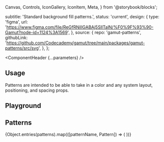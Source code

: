   Canvas,
  Controls,
  IconGallery,
  IconItem,
  Meta,
} from '@storybook/blocks';



  subtitle: 'Standard background fill patterns.',
  status: 'current',
  design: {
    type: 'figma',
    url: 'https://www.figma.com/file/ReGfRNillGABAj5SlITalN/%F0%9F%93%90-Gamut?node-id=1124%3A1569',
  },
  source: {
    repo: 'gamut-patterns',
    githubLink:
      'https://github.com/Codecademy/gamut/tree/main/packages/gamut-patterns/src/svg',
  },
};

<Meta of={PatternsStories} />

<ComponentHeader {...parameters} />

## Usage

Patterns are intended to be able to take in a color and any system layout, positioning, and spacing props.

## Playground

<Canvas sourceState="shown" of={PatternsStories.Default} />

<Controls />

## Patterns

<IconGallery>
  {Object.entries(patterns).map(([patternName, Pattern]) => (
    <IconItem key={patternName} name={patternName}>
      <Pattern width="128px" />
    </IconItem>
  ))}
</IconGallery>
